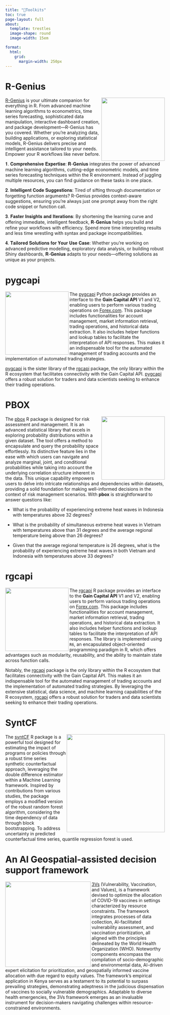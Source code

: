 ```yaml
---
title: "🧰Toolkits"
toc: true
page-layout: full
about: 
  template: trestles
  image-shape: round
  image-width: 15em

format:
  html:
    grid:
      margin-width: 250px
---
```


# R-Genius

::: justify
<img src="../gallery/r_logo.png" class="padded-image rounded-image" width="200" align="right"/>

[R-Genius](https://chatgpt.com/g/g-675f8eb65ce48191bdc6fb7034347661-r-genius) is your ultimate companion for everything in R. From advanced machine learning algorithms to econometrics, time series forecasting, sophisticated data manipulation, interactive dashboard creation, and package development—R-Genius has you covered. Whether you're analyzing data, building applications, or exploring statistical models, R-Genius delivers precise and intelligent assistance tailored to your needs. Empower your R workflows like never before.

𝟏. 𝐂𝐨𝐦𝐩𝐫𝐞𝐡𝐞𝐧𝐬𝐢𝐯𝐞 𝐄𝐱𝐩𝐞𝐫𝐭𝐢𝐬𝐞: 𝐑-𝐆𝐞𝐧𝐢𝐮𝐬 integrates the power of advanced machine learning algorithms, cutting-edge econometric models, and time series forecasting techniques within the R environment. Instead of juggling multiple resources, you can find guidance on these tasks in one place.⁣

𝟐. 𝐈𝐧𝐭𝐞𝐥𝐥𝐢𝐠𝐞𝐧𝐭 𝐂𝐨𝐝𝐞 𝐒𝐮𝐠𝐠𝐞𝐬𝐭𝐢𝐨𝐧𝐬: Tired of sifting through documentation or forgetting function arguments? R-Genius provides context-aware suggestions, ensuring you’re always just one prompt away from the right code snippet or function call.⁣

𝟑. 𝐅𝐚𝐬𝐭𝐞𝐫 𝐈𝐧𝐬𝐢𝐠𝐡𝐭𝐬 𝐚𝐧𝐝 𝐈𝐭𝐞𝐫𝐚𝐭𝐢𝐨𝐧𝐬: By shortening the learning curve and offering immediate, intelligent feedback, 𝐑-𝐆𝐞𝐧𝐢𝐮𝐬 helps you build and refine your workflows with efficiency. Spend more time interpreting results and less time wrestling with syntax and package incompatibilities.⁣

𝟒. 𝐓𝐚𝐢𝐥𝐨𝐫𝐞𝐝 𝐒𝐨𝐥𝐮𝐭𝐢𝐨𝐧𝐬 𝐟𝐨𝐫 𝐘𝐨𝐮𝐫 𝐔𝐬𝐞 𝐂𝐚𝐬𝐞: Whether you’re working on advanced predictive modelling, exploratory data analysis, or building robust Shiny dashboards, 𝐑-𝐆𝐞𝐧𝐢𝐮𝐬 adapts to your needs—offering solutions as unique as your projects.
:::

# pygcapi

::: justify
<img src="./gallery/logo_pygcapi.png" align="left" height="200"/>

The [pygcapi](https://github.com/athammad/pygcapi) Python package provides an interface to the **Gain Capital API** V1 and V2, enabling users to perform various trading operations on [Forex.com](https://forex.com). This package includes functionalities for account management, market information retrieval, trading operations, and historical data extraction. It also includes helper functions and lookup tables to facilitate the interpretation of API responses. This makes it an indispensable tool for the automated management of trading accounts and the implementation of automated trading strategies.

[pygcapi](https://github.com/athammad/pygcapi) is the sister library of the [rgcapi](https://github.com/athammad/rgcapi) package, the only library within the R ecosystem that facilitates connectivity with the Gain Capital API. [pygcapi](https://github.com/athammad/pygcapi) offers a robust solution for traders and data scientists seeking to enhance their trading operations.
:::

# PBOX

::: justify
<img src="./gallery/pboxIcon.png" class="padded-image" width="200" align="right"/>

The [pbox](https://github.com/athammad/pbox) R package is designed for risk assessment and management. It is an advanced statistical library that excels in exploring probability distributions within a given dataset. The tool offers a method to encapsulate and query the probability space effortlessly. Its distinctive feature lies in the ease with which users can navigate and analyze marginal, joint, and conditional probabilities while taking into account the underlying correlation structure inherent in the data. This unique capability empowers users to delve into intricate relationships and dependencies within datasets, providing a solid foundation for making well-informed decisions in the context of risk management scenarios. With **pbox** is straightforward to answer questions like:

-   What is the probability of experiencing extreme heat waves in Indonesia with temperatures above 32 degrees?

-   What is the probability of simultaneous extreme heat waves in Vietnam with temperatures above than 31 degrees and the average regional temperature being above than 26 degrees?

-   Given that the average regional temperature is 26 degrees, what is the probability of experiencing extreme heat waves in both Vietnam and Indonesia with temperatures above 33 degrees?
:::

# rgcapi

::: justify
<img src="./gallery/logo_rgcapi.png" align="left" height="200"/>

The [rgcapi](https://github.com/athammad/rgcapi) R package provides an interface to the **Gain Capital API** V1 and V2, enabling users to perform various trading operations on [Forex.com](https://forex.com). This package includes functionalities for account management, market information retrieval, trading operations, and historical data extraction. It also includes helper functions and lookup tables to facilitate the interpretation of API responses. The library is implemented using `R6`, an encapsulated object-oriented programming paradigm in R, which offers advantages such as modularity, reusability, and the ability to maintain state across function calls.

Notably, the [rgcapi](https://github.com/athammad/rgcapi) package is the only library within the R ecosystem that facilitates connectivity with the Gain Capital API. This makes it an indispensable tool for the automated management of trading accounts and the implementation of automated trading strategies. By leveraging the extensive statistical, data science, and machine learning capabilities of the R ecosystem, [rgcapi](https://github.com/athammad/rgcapi) offers a robust solution for traders and data scientists seeking to enhance their trading operations.
:::

# SyntCF

<img src="./gallery/logoSCF.png" width="310" align="right"/>

::: justify
The [syntCF](https://github.com/athammad/syntCF) R package is a powerful tool designed for estimating the impact of programs or policies through a robust time series synthetic counterfactual approach, leveraging the double difference estimator within a Machine Learning framework. Inspired by contributions from various studies, the package employs a modified version of the robust random forest algorithm, considering the time dependency of data through block bootstrapping. To address uncertainty in predicted counterfactual time series, quantile regression forest is used.
:::

# An AI Geospatial-assisted decision support framework

<img src="./gallery/3v.PNG" class="padded-image" width="270" align="left"/>

::: justify
[3Vs](https://journals.plos.org/plosone/article?id=10.1371/journal.pone.0275037) (Vulnerability, Vaccination, and Values), is a framework devised to optimize the allocation of COVID-19 vaccines in settings characterized by resource constraints. The framework integrates processes of data collection, AI-facilitated vulnerability assessment, and vaccination prioritization, all aligned with the principles delineated by the World Health Organization (WHO). Noteworthy components encompass the compilation of socio-demographic and environmental data, AI-driven expert elicitation for prioritization, and geospatially informed vaccine allocation with due regard to equity values. The framework's empirical application in Kenya serves as a testament to its potential to surpass prevailing strategies, demonstrating adeptness in the judicious dispensation of vaccines to socially vulnerable demographics. Adaptable to diverse health emergencies, the 3Vs framework emerges as an invaluable instrument for decision-makers navigating challenges within resource-constrained environments.
:::

